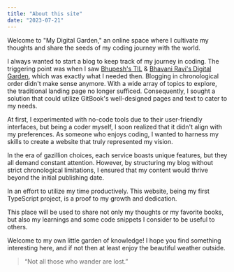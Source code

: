 ```yaml
---
title: "About this site"
date: "2023-07-21"
---
```


Welcome to "My Digital Garden," an online space where I cultivate my thoughts and share the seeds of my coding journey with the world.

I always wanted to start a blog to keep track of my journey in coding. The triggering point was when I saw [Bhupesh's TIL](https://til.bhupesh.me/) & [Bhavani Ravi's Digital Garden](https://www.bhavaniravi.com/), which was exactly what I needed then. Blogging in chronological order didn't make sense anymore. With a wide array of topics to explore, the traditional landing page no longer sufficed. Consequently, I sought a solution that could utilize GitBook's well-designed pages and text to cater to my needs.

At first, I experimented with no-code tools due to their user-friendly interfaces, but being a coder myself, I soon realized that it didn't align with my preferences. As someone who enjoys coding, I wanted to harness my skills to create a website that truly represented my vision.

In the era of gazillion choices, each service boasts unique features, but they all demand constant attention. However, by structuring my blog without strict chronological limitations, I ensured that my content would thrive beyond the initial publishing date.

In an effort to utilize my time productively. This website, being my first TypeScript project, is a proof to my growth and dedication.

This place will be used to share not only my thoughts or my favorite books, but also my learnings and some code snippets I consider to be useful to others.

Welcome to my own little garden of knowledge!
I hope you find something interesting here, and if not then at least enjoy the beautiful weather outside.

> “Not all those who wander are lost.”